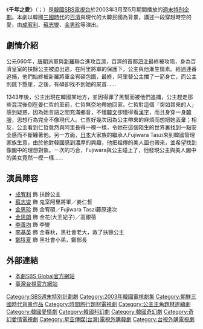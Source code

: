 {{Infobox Television
| show_name         = 千年之愛
| original_name      = {{lang|ko|천년지애}}
| image                = [[File:Thousand_Years_of_Love.jpg|250px]]
| caption              = 
| genre                = 
| format               = 
| creator              = 
| developer            = 
| writer               = [[金基浩|金基浩]]、[[李善美_(編劇)|李善美]]
| director             = [[李觀熙|李觀熙]]
| creative_director    = 
| presenter            = 
| starring             = [[成宥利|成宥利]]、[[蘇志燮|蘇志燮]]、[[金男珍|金男珍]]
| slogan               =  
| theme_music_composer = 
| opentheme            = 
| endtheme             = 
| composer             = 
| country              = {{KOR}}
| language             = [[韓語|韓語]]
| num_seasons          = <!-- or num_series -->
| num_episodes         = 20
| list_episodes        = 
| location             = 
| runtime              = 
| company              = 李觀熙製作公司
| distributor          = 
| channel              = [[SBS_(韓國)|SBS]]
| picture_format       = 
| audio_format         = 
| first_run            = {{KOR}}
| first_aired          = {{start date|2003|3|22}}
| last_aired           = {{end date|2003|5|25}}
| preceded_by          = [[太陽深處|太陽深處]]
| followed_by          = [[夢想的螢幕|夢想的螢幕]]
| related              =
| website              = http://global.sbs.co.kr/Chinese/AboutSBSPro/Drama/drama.jsp?vod_id=V0000242812{{dead link|date=2017年11月 |bot=InternetArchiveBot |fix-attempted=yes }}
| production_website   = 
}}

《'''千年之愛'''》（{{韓|諺='''천년지애'''|漢=千年之愛}}；{{lang-en|''' Thousand Years of Love '''}}）是[[大韓民國|韓國]][[SBS_(韓國)|SBS電視台]]於2003年3月至5月期間播放的[[SBS週末特別計劃劇|週末特別企劃]]。本劇以韓國[[三國_(朝鮮)|三國時代]]的[[百濟|百濟]]與現代的大韓民國為背景，講述一段穿越時空的愛，由[[成宥利|成宥利]]、[[蘇志燮|蘇志燮]]、[[金男珍|金男珍]]等演出。

== 劇情介紹 ==
公元660年，[[唐朝|唐朝]]派軍與[[新羅|新羅]]聯合進攻[[百濟|百濟]]，百濟的首都[[泗沘|泗沘]]最終被攻陷，身為百濟皇室的扶餘公主被迫出逃，在阿里將軍的保護下，公主與他漸生情素。經過連番追捕，他們始終被新羅將軍金宥碩包圍，最終，阿里替公主擋了一箭身亡，而公主則跳下懸崖，之後，有碩卻找不到她的屍首……

1343年後，公主出現在韓國某地方，並因得罪了黑幫而被他們追捕，公主趕走那些混混後倒在姜仁哲的車前，仁哲無奈地帶她回家。仁哲對這個「突如其來的人」感到疑惑，因為她言語之間充滿鄉音，不懂[[諺文|韓文]]卻懂得看[[漢字|漢字]]，而且身穿一身[[韓服|韓服]]，思想行為完全不像現代人。仁哲好幾次因為公主帶來的麻煩而想把她丟棄；相反，公主看到仁哲竟然與阿里長得一模一樣，令她在這個陌生的世界裏找到一點安全感而不斷纏著他。另一方面，[[日本|日本]]大家族的繼承人Fujiwara Taszi來到韓國管理家族生意，由於他對韓國感到濃厚的興趣，他把祖傳的美人圖也帶來，並希望找到像圖中的理想對象。一次的巧合，Fujiwara與公主碰上了，他發現公主與美人圖中的美女竟然一模一樣……

== 演員陣容 ==
*[[成宥利|成宥利]] 飾 扶餘公主
*[[蘇志燮|蘇志燮]] 飾 鬼室阿里將軍／姜仁哲
*[[金男珍|金男珍]] 飾 金宥碩／Fujiwara Taszi藤原達次
*[[金思朗|金思朗]] 飾 金花(大王妃子)／高銀蓓
*[[李善均|李善均]] 飾 李燮
*[[李基英|李基英]] 飾 金春秋，黑社會老大，救了扶餘公主
*[[鄭埻夏|鄭埻夏]] 飾 黑社會小弟，鄭部長

== 外部連結 ==
*[http://global.sbs.co.kr/Chinese/AboutSBSPro/Drama/drama.jsp?vod_id=V0000242812 本劇SBS Global官方網站]{{dead link|date=2017年11月 |bot=InternetArchiveBot |fix-attempted=yes }} {{zh icon}}
*[https://www.ttv.com.tw/drama/2004/thousand-years/index.htm 臺灣台視官方網站] {{Wayback|url=https://www.ttv.com.tw/drama/2004/thousand-years/index.htm |date=20211102152421 }}{{zh-tw}}

{{電視節目的變遷
|電視台={{flagicon|South Korea}} 韓國 [[SBS_(韓國)|SBS]]
|播放檔次=[[SBS週末特別計劃劇|週末特別企劃]]
|節目名稱=千年之愛<br />（2003.3.22 - 2003.5.25）
|上一節目=[[太陽深處|太陽深處]]<br />（2003.1.11 - 2003.3.16）
|下一節目=[[夢想的螢幕|夢想的螢幕]]<br />（2003.5.31 - 2003.7.27）
}}
{{電視節目的變遷
| 電視台={{flagicon|Taiwan}} 台灣 [[衛視中文台|衛視中文台]]
| 播放檔次=每週一至五20:00-21:00
| 節目名稱=千年之愛<br />（2004.9.16 ~ 2004.10.20）
| 上一節目=[[四月之吻|四月之吻]]<br />（2004.7.30 ~ 2004.9.15）
| 下一節目=[[皇太子的初戀|皇太子的初戀]]<br />（2004.10.21 ~ ）
}}
{{SBS週末晚間十點連續劇}}
{{南韓古裝/年代電視劇}}
{{DEFAULTSORT:Chun-nyun Ji-ae}}
[[Category:SBS週末特別計劃劇|Category:SBS週末特別計劃劇]]
[[Category:2003年韓國電視劇集|Category:2003年韓國電視劇集]]
[[Category:朝鮮三國時代背景作品|Category:朝鮮三國時代背景作品]]
[[Category:時間旅行題材電視劇|Category:時間旅行題材電視劇]]
[[Category:公主主角題材連續劇|Category:公主主角題材連續劇]]
[[Category:韓國愛情劇|Category:韓國愛情劇]]
[[Category:韓國科幻劇|Category:韓國科幻劇]]
[[Category:韓國奇幻劇|Category:韓國奇幻劇]]
[[Category:奇幻愛情電視劇|Category:奇幻愛情電視劇]]
[[Category:星空傳媒(台灣)電視外購韓劇|Category:星空傳媒(台灣)電視外購韓劇]]
[[Category:台視外購電視劇|Category:台視外購電視劇]]